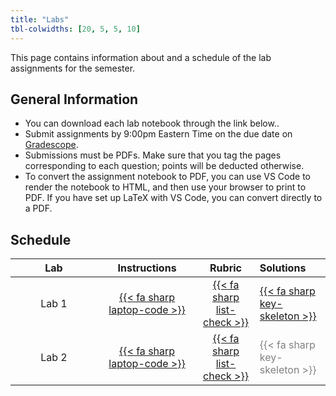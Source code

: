 ```yaml
---
title: "Labs"
tbl-colwidths: [20, 5, 5, 10]
---
```


This page contains information about and a schedule of the lab assignments for the semester.

## General Information

- You can download each lab notebook through the link below..
- Submit assignments by 9:00pm Eastern Time on the due date on [Gradescope](https://gradescope.com).
- Submissions must be PDFs. Make sure that you tag the pages corresponding to each question; points will be deducted otherwise.
- To convert the assignment notebook to PDF, you can use VS Code to render the notebook to HTML, and then use your browser to print to PDF. If you have set up LaTeX with VS Code, you can convert directly to a PDF.

## Schedule

| Lab | Instructions | Rubric | Solutions | Due Date |
|:----------:|:------------:|:------:|:---------|
| Lab 1 | [{{< fa sharp laptop-code >}}](labs/lab01/lab01.html) | [{{< fa sharp list-check >}}](rubrics/lab01.html) | [{{< fa sharp key-skeleton >}}](solutions/lab01/lab01-solution.html) | Sep 01, 2023 |
| Lab 2 | [{{< fa sharp laptop-code >}}](labs/lab02/lab02.html) | [{{< fa sharp list-check >}}](rubrics/lab02.html) | [{{< fa sharp key-skeleton >}}]{style="color:grey"} | Sep 22, 2023 |



